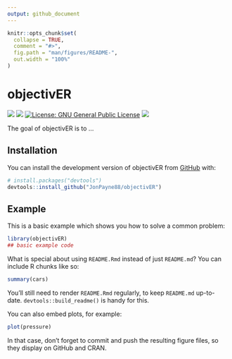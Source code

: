 ```yaml
---
output: github_document
---
```


<!-- README.md is generated from README.Rmd. Please edit that file -->

```r
knitr::opts_chunk$set(
  collapse = TRUE,
  comment = "#>",
  fig.path = "man/figures/README-",
  out.width = "100%"
)
```

# objectivER

<!-- badges: start -->
[![](https://img.shields.io/badge/lifecycle-stable-brightgreen.svg)](https://lifecycle.r-lib.org/articles/stages.html#stable)
[![](https://img.shields.io/github/last-commit/JonPayneEA/HydroEnR.svg)](https://github.com/JonPayneEA/HydroEnR/commits/main)
[![License: GNU General Public License](https://img.shields.io/badge/license-GNU General Public License-blue.svg)](https://cran.r-project.org/web/licenses/GNU General Public License)
[![](https://img.shields.io/github/languages/code-size/JonPayneEA/HydroEnR.svg)](https://github.com/JonPayneEA/HydroEnR)
<!-- badges: end -->

The goal of objectivER is to ...

## Installation

You can install the development version of objectivER from [GitHub](https://github.com/) with:

``` r
# install.packages("devtools")
devtools::install_github("JonPayne88/objectivER")
```

## Example

This is a basic example which shows you how to solve a common problem:

```r
library(objectivER)
## basic example code
```

What is special about using `README.Rmd` instead of just `README.md`? You can include R chunks like so:

```r
summary(cars)
```

You'll still need to render `README.Rmd` regularly, to keep `README.md` up-to-date. `devtools::build_readme()` is handy for this.

You can also embed plots, for example:

```r
plot(pressure)
```

In that case, don't forget to commit and push the resulting figure files, so they display on GitHub and CRAN.
